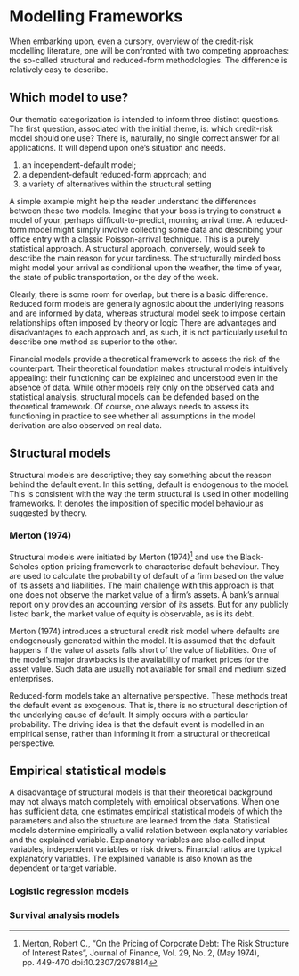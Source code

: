 
# Modelling Frameworks

When embarking upon, even a cursory, overview of the credit-risk modelling literature, one will be confronted with two competing approaches: the so-called structural and reduced-form methodologies. The difference is relatively easy to
describe.

## Which model to use?

Our thematic categorization is intended to inform three distinct questions. The first question, associated with the initial theme, is: which credit-risk model should one use? There is, naturally, no single correct answer for all applications. It will depend upon one’s situation and needs.

1. an independent-default model;
2. a dependent-default reduced-form approach; and
3. a variety of alternatives within the structural setting

A simple example might help the reader understand the differences between these two models. Imagine that your boss is trying to construct a model of your, perhaps difficult-to-predict, morning arrival time. A reduced-form model might simply involve collecting some data and describing your office entry with a classic Poisson-arrival technique. This is a purely statistical approach. A structural approach, conversely, would seek to describe the main reason for your tardiness. The structurally minded boss might model your arrival as conditional upon the weather, the time of year, the state of public transportation, or the day of the week. 

Clearly, there is some room for overlap, but there is a basic difference. Reduced form models are generally agnostic about the underlying reasons and are informed by data, whereas structural model seek to impose certain relationships often imposed by theory or logic There are advantages and disadvantages to each approach and, as such, it is not particularly useful to describe one method as superior to the other.

Financial models provide a theoretical framework to assess the risk of the counterpart. Their theoretical foundation makes structural models intuitively appealing: their functioning can be explained and understood even in the absence of data. While other models rely only on the observed data and statistical analysis, structural models can be defended based on the theoretical framework. Of course, one always needs to assess its functioning in practice to see whether all assumptions in the model derivation are also observed on real data.

## Structural models

Structural models are descriptive; they say something about the reason behind the default event. In this setting, default is endogenous to the model. This is consistent with the way the term structural is used in other modelling frameworks. It denotes the imposition of specific model behaviour as suggested by theory.

### Merton (1974)

Structural models were initiated by Merton (1974)[^first] and use the Black-Scholes option pricing framework to characterise default behaviour. They are used to calculate the probability of default of a firm based on the value of its assets and liabilities. The main challenge with this approach is that one does not observe the market value of a firm’s assets. A bank’s annual report only provides an accounting version of its assets. But for any publicly listed bank, the market value of equity is observable, as is its debt.

Merton (1974) introduces a structural credit risk model where defaults are endogenously generated within the model. It is assumed that the default happens if the value of assets falls short of the value of liabilities. One of the model’s major drawbacks is the availability of market prices for the asset value. Such data are usually not available for small and medium sized enterprises.


Reduced-form models take an alternative perspective. These methods treat the default event as exogenous. That is, there is no structural description of the underlying cause of default. It simply occurs with a particular probability. The driving idea is that the default event is modelled in an empirical sense, rather than informing it from a structural or theoretical perspective.

## Empirical statistical models

A disadvantage of structural models is that their theoretical background
may not always match completely with empirical observations. When one
has sufficient data, one estimates empirical statistical models of which the
parameters and also the structure are learned from the data.
Statistical models determine empirically a valid relation between explanatory variables and the explained variable. Explanatory variables are also
called input variables, independent variables or risk drivers. Financial ratios
are typical explanatory variables. The explained variable is also known as
the dependent or target variable.


### Logistic regression models

### Survival analysis models

[^first]: Merton, Robert C., "On the Pricing of Corporate Debt: The Risk Structure of Interest Rates", Journal of Finance, Vol. 29, No. 2, (May 1974), pp. 449-470 doi:10.2307/2978814
